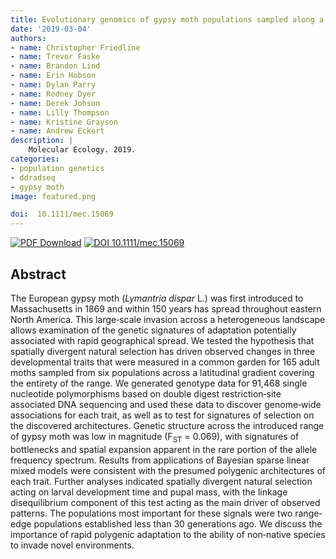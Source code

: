 ```yaml
---
title: Evolutionary genomics of gypsy moth populations sampled along a latitudinal gradient
date: '2019-03-04'
authors:
- name: Christopher Friedline
- name: Trevor Faske
- name: Brandon Lind
- name: Erin Hobson
- name: Dylan Parry
- name: Rodney Dyer
- name: Derek Johson
- name: Lilly Thompson
- name: Kristine Grayson
- name: Andrew Eckert
description: |
    Molecular Ecology. 2019.  
categories: 
- population genetics
- ddradseq
- gypsy moth
image: featured.png

doi:  10.1111/mec.15069
---
```


 [![PDF Download](https://img.shields.io/badge/PDF-21B02C.svg)](https://drive.google.com/open?id=157MD_7CburRk-6Jsn7cJ4U_fxyetOaxZ) [![ DOI 10.1111/mec.15069](https://img.shields.io/badge/DOI-474747.svg)](https://doi.org/10.1111/mec.15069)

## Abstract

The European gypsy moth (*Lymantria dispar* L.) was first introduced to Massachusetts in 1869 and within 150 years has spread throughout eastern North America. This large‐scale invasion across a heterogeneous landscape allows examination of the genetic signatures of adaptation potentially associated with rapid geographical spread. We tested the hypothesis that spatially divergent natural selection has driven observed changes in three developmental traits that were measured in a common garden for 165 adult moths sampled from six populations across a latitudinal gradient covering the entirety of the range. We generated genotype data for 91,468 single nucleotide polymorphisms based on double digest restriction‐site associated DNA sequencing and used these data to discover genome‐wide associations for each trait, as well as to test for signatures of selection on the discovered architectures. Genetic structure across the introduced range of gypsy moth was low in magnitude (F<sub>ST</sub> = 0.069), with signatures of bottlenecks and spatial expansion apparent in the rare portion of the allele frequency spectrum. Results from applications of Bayesian sparse linear mixed models were consistent with the presumed polygenic architectures of each trait. Further analyses indicated spatially divergent natural selection acting on larval development time and pupal mass, with the linkage disequilibrium component of this test acting as the main driver of observed patterns. The populations most important for these signals were two range‐edge populations established less than 30 generations ago. We discuss the importance of rapid polygenic adaptation to the ability of non‐native species to invade novel environments.
